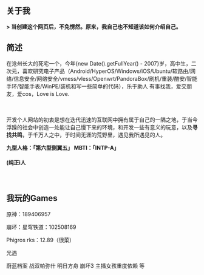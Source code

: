 ## 关于我

<p><strong>> 当创建这个网页后，不免愣然。原来，我自己也不知道该如何介绍自己。</strong></p>

<h2>简述</h2>

在沧州长大的死宅一个，今年{new Date().getFullYear() - 2007}岁，高中生，二次元，喜欢研究电子产品（Android/HyperOS/Windows/iOS/Ubuntu/软路由/网络/信息安全/网络安全/vmess/vless/Openwrt/PandoraBox/刷机/重装/酷安/智能手环/智能手表/WinPE/装机和写一些简单的代码），乐于助人 有事找我，爱交朋友，爱cos，Love is Love.
<p>ㅤㅤ</p>
开发个人网站的初衷是想在迭代迅速的互联网中拥有属于自己的一隅之地，于当今浮躁的社会中创造一处能让自己慢下来的环境，和开发一些有意义的玩意，以及<strong>寻找共鸣</strong>，于千万人之中，于时间无涯的荒野里，遇见我所遇见的人。
 

<strong>九型人格：「第六型侧翼五」 MBTI：「INTP-A」<h4>(纯正i人</h4></strong>
 
<p>ㅤㅤ</p>
<h2>我玩的Games</h2>
<p>原神：189406957</p>
<p>崩坏：星穹铁道：102508169</p>
<p>Phigros rks：12.89（很菜）</p>
<p>光遇</p>
<p>蔚蓝档案 战双帕弥什 明日方舟 崩坏3 主播女孩重度依赖 等</p>

